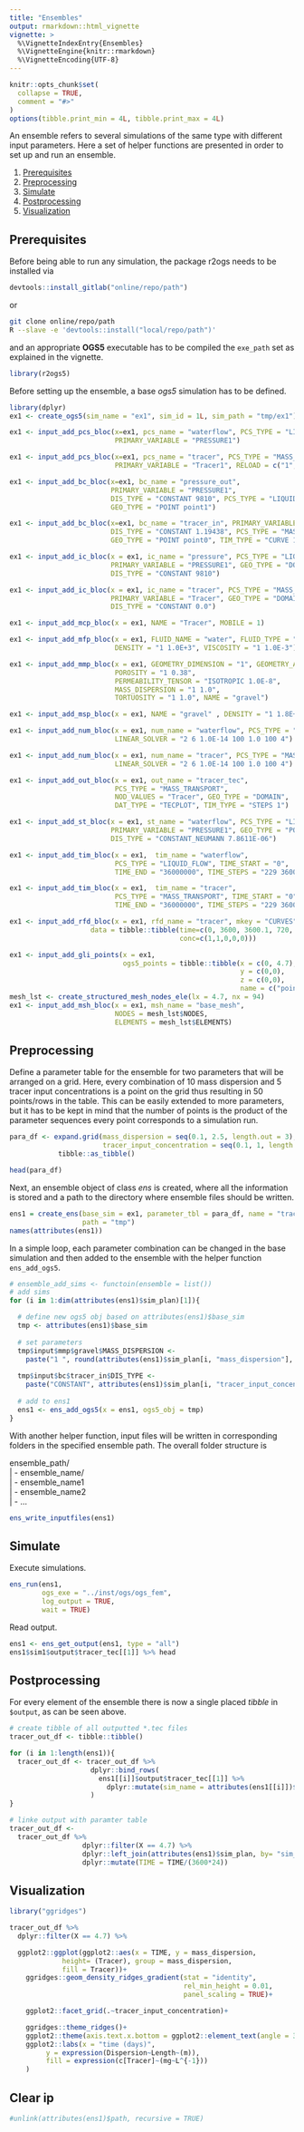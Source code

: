 ```yaml
---
title: "Ensembles"
output: rmarkdown::html_vignette
vignette: >
  %\VignetteIndexEntry{Ensembles}
  %\VignetteEngine{knitr::rmarkdown}
  %\VignetteEncoding{UTF-8}
---
```


```r
knitr::opts_chunk$set(
  collapse = TRUE,
  comment = "#>"
)
options(tibble.print_min = 4L, tibble.print_max = 4L)
```

An ensemble refers to several simulations of the same type with different input parameters. Here a set of helper functions are presented in order to set up and run an ensemble. 


1. [Prerequisites](#inst)
2. [Preprocessing](#preproc)
3. [Simulate](#sim) 
4. [Postprocessing](#post)
5. [Visualization](#viz)


## Prerequisites  <a name="inst"></a>

Before being able to run any simulation, the package r2ogs needs to be installed 
via 
```r
devtools::install_gitlab("online/repo/path")
```
or 
```bash
git clone online/repo/path
R --slave -e 'devtools::install("local/repo/path")'
```
and an appropriate **OGS5** executable has to be compiled the `exe_path` set as explained in the \link{simple_example.html} vignette.

```r
library(r2ogs5)
```

Before setting up the ensemble, a base *ogs5* simulation has to be defined.
```r
library(dplyr)
ex1 <- create_ogs5(sim_name = "ex1", sim_id = 1L, sim_path = "tmp/ex1")

ex1 <- input_add_pcs_bloc(x=ex1, pcs_name = "waterflow", PCS_TYPE = "LIQUID_FLOW",
                          PRIMARY_VARIABLE = "PRESSURE1")

ex1 <- input_add_pcs_bloc(x=ex1, pcs_name = "tracer", PCS_TYPE = "MASS_TRANSPORT",
                          PRIMARY_VARIABLE = "Tracer1", RELOAD = c("1", "1"))

ex1 <- input_add_bc_bloc(x=ex1, bc_name = "pressure_out",
                         PRIMARY_VARIABLE = "PRESSURE1",
                         DIS_TYPE = "CONSTANT 9810", PCS_TYPE = "LIQUID_FLOW",
                         GEO_TYPE = "POINT point1")

ex1 <- input_add_bc_bloc(x=ex1, bc_name = "tracer_in", PRIMARY_VARIABLE = "Tracer",
                         DIS_TYPE = "CONSTANT 1.19438", PCS_TYPE = "MASS_TRANSPORT",
                         GEO_TYPE = "POINT point0", TIM_TYPE = "CURVE 1")

ex1 <- input_add_ic_bloc(x = ex1, ic_name = "pressure", PCS_TYPE = "LIQUID_FLOW",
                         PRIMARY_VARIABLE = "PRESSURE1", GEO_TYPE = "DOMAIN",
                         DIS_TYPE = "CONSTANT 9810")

ex1 <- input_add_ic_bloc(x = ex1, ic_name = "tracer", PCS_TYPE = "MASS_TRANSPORT",
                         PRIMARY_VARIABLE = "Tracer", GEO_TYPE = "DOMAIN",
                         DIS_TYPE = "CONSTANT 0.0")

ex1 <- input_add_mcp_bloc(x = ex1, NAME = "Tracer", MOBILE = 1)

ex1 <- input_add_mfp_bloc(x = ex1, FLUID_NAME = "water", FLUID_TYPE = "LIQUID",
                          DENSITY = "1 1.0E+3", VISCOSITY = "1 1.0E-3")

ex1 <- input_add_mmp_bloc(x = ex1, GEOMETRY_DIMENSION = "1", GEOMETRY_AREA = "1.2",
                          POROSITY = "1 0.38",
                          PERMEABILITY_TENSOR = "ISOTROPIC 1.0E-8",
                          MASS_DISPERSION = "1 1.0",
                          TORTUOSITY = "1 1.0", NAME = "gravel")

ex1 <- input_add_msp_bloc(x = ex1, NAME = "gravel" , DENSITY = "1 1.8E+3")

ex1 <- input_add_num_bloc(x = ex1, num_name = "waterflow", PCS_TYPE = "LIQUID_FLOW",
                          LINEAR_SOLVER = "2 6 1.0E-14 100 1.0 100 4")

ex1 <- input_add_num_bloc(x = ex1, num_name = "tracer", PCS_TYPE = "MASS_TRANSPORT",
                          LINEAR_SOLVER = "2 6 1.0E-14 100 1.0 100 4")

ex1 <- input_add_out_bloc(x = ex1, out_name = "tracer_tec",
                          PCS_TYPE = "MASS_TRANSPORT",
                          NOD_VALUES = "Tracer", GEO_TYPE = "DOMAIN",
                          DAT_TYPE = "TECPLOT", TIM_TYPE = "STEPS 1")

ex1 <- input_add_st_bloc(x = ex1, st_name = "waterflow", PCS_TYPE = "LIQUID_FLOW",
                         PRIMARY_VARIABLE = "PRESSURE1", GEO_TYPE = "POINT point0",
                         DIS_TYPE = "CONSTANT_NEUMANN 7.8611E-06")

ex1 <- input_add_tim_bloc(x = ex1,  tim_name = "waterflow",
                          PCS_TYPE = "LIQUID_FLOW", TIME_START = "0",
                          TIME_END = "36000000", TIME_STEPS = "229 3600")

ex1 <- input_add_tim_bloc(x = ex1,  tim_name = "tracer",
                          PCS_TYPE = "MASS_TRANSPORT", TIME_START = "0",
                          TIME_END = "36000000", TIME_STEPS = "229 3600")

ex1 <- input_add_rfd_bloc(x = ex1, rfd_name = "tracer", mkey = "CURVES",
                    data = tibble::tibble(time=c(0, 3600, 3600.1, 720, 36000000),
                                          conc=c(1,1,0,0,0)))

ex1 <- input_add_gli_points(x = ex1,
                            ogs5_points = tibble::tibble(x = c(0, 4.7),
                                                         y = c(0,0),
                                                         z = c(0,0),
                                                         name = c("point0", "point1")))
mesh_lst <- create_structured_mesh_nodes_ele(lx = 4.7, nx = 94)
ex1 <- input_add_msh_bloc(x = ex1, msh_name = "base_mesh",
                          NODES = mesh_lst$NODES,
                          ELEMENTS = mesh_lst$ELEMENTS) 
```


## Preprocessing  <a name="preproc"></a>

Define a parameter table for the ensemble for two parameters that will be arranged on a grid. Here, every combination of 10 mass dispersion and 5 tracer input concentrations  is a point on the grid thus resulting in 50 points/rows in the table. This can be easily extended to more parameters, but it has to be kept in mind that the number of points is the product of the parameter sequences every point corresponds to a simulation run.
```r
para_df <- expand.grid(mass_dispersion = seq(0.1, 2.5, length.out = 3),
                       tracer_input_concentration = seq(0.1, 1, length.out = 2)) %>% 
            tibble::as_tibble()

head(para_df)
```
Next, an ensemble object of class *ens* is created, where all the information is stored and a path to the directory where ensemble files should be written. 
```r
ens1 = create_ens(base_sim = ex1, parameter_tbl = para_df, name = "tracersim",
                  path = "tmp")
names(attributes(ens1))

```

In a simple loop, each parameter combination can be changed in the base simulation and then added to the ensemble with the helper function `ens_add_ogs5`. 

```r
# ensemble_add_sims <- functoin(ensemble = list())
# add sims
for (i in 1:dim(attributes(ens1)$sim_plan)[1]){

  # define new ogs5 obj based on attributes(ens1)$base_sim 
  tmp <- attributes(ens1)$base_sim
 
  # set parameters
  tmp$input$mmp$gravel$MASS_DISPERSION <- 
    paste("1 ", round(attributes(ens1)$sim_plan[i, "mass_dispersion"], 2))
  
  tmp$input$bc$tracer_in$DIS_TYPE <- 
    paste("CONSTANT", attributes(ens1)$sim_plan[i, "tracer_input_concentration"])
  
  # add to ens1
  ens1 <- ens_add_ogs5(x = ens1, ogs5_obj = tmp)
}
```

With another helper function, input files will be written in corresponding folders in the specified ensemble path. The overall folder structure is  

ensemble_path/  
  | - ensemble_name/  
    | - ensemble_name1  
    | - ensemble_name2  
    | - ...  

```r
ens_write_inputfiles(ens1)
```



## Simulate  <a name="sim"></a>

Execute simulations.
```r
ens_run(ens1,
        ogs_exe = "../inst/ogs/ogs_fem",
        log_output = TRUE,
        wait = TRUE)

```

Read output.
```r
ens1 <- ens_get_output(ens1, type = "all")
ens1$sim1$output$tracer_tec[[1]] %>% head
```

## Postprocessing  <a name="post"></a>
For every element of the ensemble there is now a single placed *tibble* in `$output`, as can be seen above. 

```r
# create tibble of all outputted *.tec files
tracer_out_df <- tibble::tibble()

for (i in 1:length(ens1)){
  tracer_out_df <- tracer_out_df %>% 
                    dplyr::bind_rows(
                      ens1[[i]]$output$tracer_tec[[1]] %>% 
                        dplyr::mutate(sim_name = attributes(ens1[[i]])$sim_name)
                    )   
}
```


```r
# linke output with paramter table
tracer_out_df <-
  tracer_out_df %>% 
                  dplyr::filter(X == 4.7) %>% 
                  dplyr::left_join(attributes(ens1)$sim_plan, by= "sim_name") %>% 
                  dplyr::mutate(TIME = TIME/(3600*24))
```


## Visualization  <a name="viz"></a>

```r
library("ggridges")

tracer_out_df %>%
  dplyr::filter(X == 4.7) %>%

  ggplot2::ggplot(ggplot2::aes(x = TIME, y = mass_dispersion,
             height= (Tracer), group = mass_dispersion,
             fill = Tracer))+
    ggridges::geom_density_ridges_gradient(stat = "identity",
                                           rel_min_height = 0.01,
                                           panel_scaling = TRUE)+

    ggplot2::facet_grid(.~tracer_input_concentration)+

    ggridges::theme_ridges()+
    ggplot2::theme(axis.text.x.bottom = ggplot2::element_text(angle = 30) )+
    ggplot2::labs(x = "time (days)",
         y = expression(Dispersion~Length~(m)),
         fill = expression(c[Tracer]~(mg~L^{-1}))
    )
```

## Clear ip
```r
#unlink(attributes(ens1)$path, recursive = TRUE)
```
